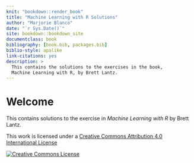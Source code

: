 ```yaml
--- 
knit: "bookdown::render_book"
title: "Machine Learning with R Solutions"
author: "Marjorie Blanco"
date: "`r Sys.Date()`"
site: bookdown::bookdown_site
documentclass: book
bibliography: [book.bib, packages.bib]
biblio-style: apalike
link-citations: yes
description: >
  This contains the solutions to the exercises in the book,
  Machine Learning with R, by Brett Lantz.
---
```


# Welcome {-}

This contains solutions to the exercise in *Machine Learning with R* by Brett Lantz.

This work is licensed under a <a rel="license" href="http://creativecommons.org/licenses/by/4.0/">Creative Commons Attribution 4.0 International License</a>

<a rel="license" href="http://creativecommons.org/licenses/by/4.0/"><img alt="Creative Commons License" style="border-width:0" src="https://i.creativecommons.org/l/by/4.0/88x31.png" /></a><br />
